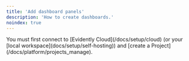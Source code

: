 ```yaml
---
title: 'Add dashboard panels'
description: 'How to create dashboards.'
noindex: true
---
```


<Tip>
  You must first connect to [Evidently Cloud](/docs/setup/cloud) (or your [local workspace](docs/setup/self-hosting)) and [create a Project](/docs/platform/projects_manage).&#x20;
</Tip>